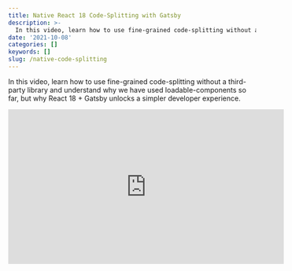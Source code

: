 ```yaml
---
title: Native React 18 Code-Splitting with Gatsby
description: >-
  In this video, learn how to use fine-grained code-splitting without a third-party library and understand why we have used loadable-components so far, but why React 18 + Gatsby unlocks a simpler developer experience. 
date: '2021-10-08'
categories: []
keywords: []
slug: /native-code-splitting
---
```


In this video, learn how to use fine-grained code-splitting without a third-party library and understand why we have used loadable-components so far, but why React 18 + Gatsby unlocks a simpler developer experience. 

<iframe
  width="560"
  height="315"
  src="https://www.youtube.com/watch?v=lypEGNEIRKE"
  frameBorder="0"
  allow="accelerometer; autoplay; encrypted-media; gyroscope; picture-in-picture"
  allowfullscreen
></iframe>


